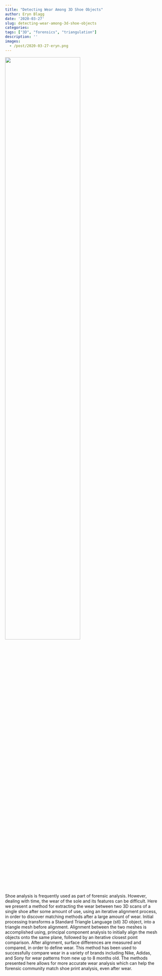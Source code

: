 ```yaml
---
title: "Detecting Wear Among 3D Shoe Objects"
author: Eryn Blagg
date: '2020-03-27'
slug: detecting-wear-among-3d-shoe-objects
categories:
tags: ["3D", "forensics", "triangulation"]
description: ''
images:
  - /post/2020-03-27-eryn.png
---
```


![](/post/2020-03-27-eryn.png){width=70%}

Shoe analysis is frequently used as part of forensic analysis. However, dealing with time, the wear of the sole and its features can be difficult. Here we present a method for extracting the wear between two 3D scans of a single shoe after some amount of use, using an iterative alignment process, in order to discover matching methods after a large amount of wear. Initial processing transforms a Standard Triangle Language (stl) 3D object, into a triangle mesh before alignment. Alignment between the two meshes is accomplished using, principal component analysis to initially align the mesh objects onto the same plane, followed by an iterative closest point comparison. After alignment, surface differences are measured and compared, in order to define wear. This method has been used to successfully compare wear in a variety of brands including Nike, Adidas, and Sony for wear patterns from new up to 8 months old. The methods presented here allows for more accurate wear analysis which can help the forensic community match shoe print analysis, even after wear.
